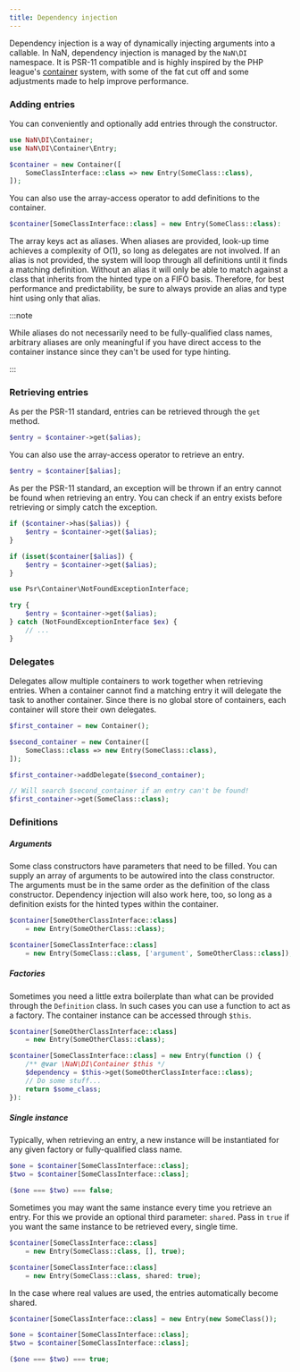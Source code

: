 ```yaml
---
title: Dependency injection
---
```


Dependency injection is a way of dynamically injecting arguments into a callable.
In NaN, dependency injection is managed by the `NaN\DI` namespace.
It is PSR-11 compatible and is highly inspired by the PHP league's [container](https://container.thephpleague.com/4.x/) system, with some of the fat cut off and some adjustments made to help improve performance.

### Adding entries

You can conveniently and optionally add entries through the constructor.

```php
use NaN\DI\Container;
use NaN\DI\Container\Entry;

$container = new Container([
	SomeClassInterface::class => new Entry(SomeClass::class),
]);
```

You can also use the array-access operator to add definitions to the container.

```php
$container[SomeClassInterface::class] = new Entry(SomeClass::class):
```

The array keys act as aliases.
When aliases are provided, look-up time achieves a complexity of O(1), so long as delegates are not involved.
If an alias is not provided, the system will loop through all definitions until it finds a matching definition.
Without an alias it will only be able to match against a class that inherits from the hinted type on a FIFO basis.
Therefore, for best performance and predictability, be sure to always provide an alias and type hint using only that alias.

:::note

While aliases do not necessarily need to be fully-qualified class names,
	arbitrary aliases are only meaningful if you have direct access to the container instance since they can't be used for type hinting.

:::

### Retrieving entries

As per the PSR-11 standard, entries can be retrieved through the `get` method.

```php
$entry = $container->get($alias);
```

You can also use the array-access operator to retrieve an entry.

```php
$entry = $container[$alias];
```

As per the PSR-11 standard, an exception will be thrown if an entry cannot be found when retrieving an entry.
You can check if an entry exists before retrieving or simply catch the exception.

```php
if ($container->has($alias)) {
	$entry = $container->get($alias);
}
```

```php
if (isset($container[$alias]) {
	$entry = $container->get($alias);
}
```

```php
use Psr\Container\NotFoundExceptionInterface;

try {
	$entry = $container->get($alias);
} catch (NotFoundExceptionInterface $ex) {
	// ...
}
```

### Delegates

Delegates allow multiple containers to work together when retrieving entries.
When a container cannot find a matching entry it will delegate the task to another container.
Since there is no global store of containers, each container will store their own delegates.

```php
$first_container = new Container();

$second_container = new Container([
	SomeClass::class => new Entry(SomeClass::class),
]);

$first_container->addDelegate($second_container);

// Will search $second_container if an entry can't be found!
$first_container->get(SomeClass::class);
```

### Definitions

##### Arguments

Some class constructors have parameters that need to be filled.
You can supply an array of arguments to be autowired into the class constructor.
The arguments must be in the same order as the definition of the class constructor.
Dependency injection will also work here, too, so long as a definition exists for the hinted types within the container.

```php
$container[SomeOtherClassInterface::class]
	= new Entry(SomeOtherClass::class);

$container[SomeClassInterface::class]
	= new Entry(SomeClass::class, ['argument', SomeOtherClass::class]);
```

##### Factories

Sometimes you need a little extra boilerplate than what can be provided through the `Definition` class.
In such cases you can use a function to act as a factory.
The container instance can be accessed through `$this`.

```php
$container[SomeOtherClassInterface::class]
	= new Entry(SomeOtherClass::class);

$container[SomeClassInterface::class] = new Entry(function () {
	/** @var \NaN\DI\Container $this */
	$dependency = $this->get(SomeOtherClassInterface::class);
	// Do some stuff...
	return $some_class;
}):
```

##### Single instance

Typically, when retrieving an entry, a new instance will be instantiated for any given factory or fully-qualified class name.

```php
$one = $container[SomeClassInterface::class];
$two = $container[SomeClassInterface::class];

($one === $two) === false;
```

Sometimes you may want the same instance every time you retrieve an entry.
For this we provide an optional third parameter: `shared`.
Pass in `true` if you want the same instance to be retrieved every, single time.

```php
$container[SomeClassInterface::class]
	= new Entry(SomeClass::class, [], true);
```

```php
$container[SomeClassInterface::class]
	= new Entry(SomeClass::class, shared: true);
```

In the case where real values are used, the entries automatically become shared.

```php
$container[SomeClassInterface::class] = new Entry(new SomeClass());

$one = $container[SomeClassInterface::class];
$two = $container[SomeClassInterface::class];

($one === $two) === true;
```
